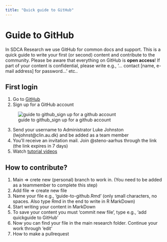 ```yaml
---
title: "Quick guide to GitHub"
---
```


# Guide to GitHub

In SDCA Research we use GitHub for common docs and support.  This is a quick guide to write your first (or second) content and contribute to the community. 
Please be aware that everything on GitHub is **open access**! If part of your content is confidential, please write e.g., '… contact [name, e-mail address] for password…' etc..

## First login

1. Go to [GitHub](https://github.com/steno-aarhus/research/)
2. Sign up for a GitHub account

![guide to github_sign up for a github account](https://user-images.githubusercontent.com/118167645/210985002-0f691388-59e8-4c18-826e-68ca42f640f2.png)

3. Send your username to Administrator Luke Johnston (lwjohnst@clin.au.dk) and be added as a team member
4. You'll receive an invitation mail. Join @steno-aarhus through the link (the link expires in 7 days)
5. Watch [tutorial videos](https://steno-aarhus.github.io/research/CONTRIBUTING.html)


## How to contribute?

1. Main => crete new (personal) branch to work in. (You need to be added as a teammember to complete this step)
2. Add file => create new file
3. Name your file e.g., 'guide-to-github.Rmd' (only small characters, no spaces. Also type Rmd in the end to write in R MarkDown)
4. Start writing your content in MarkDown
5. To save your content you must 'commit new file', type e.g., 'add quickguide to GitHub'
6. Now you can find your file in the main research folder. Continue your work through 'edit'
7. How to make a pullrequest




